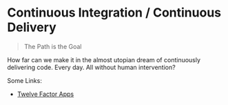 # Continuous Integration / Continuous Delivery

> The Path is the Goal

How far can we make it in the almost utopian dream of continuously delivering code. Every day. All without human intervention?


Some Links:

- [Twelve Factor Apps](https://12factor.net)